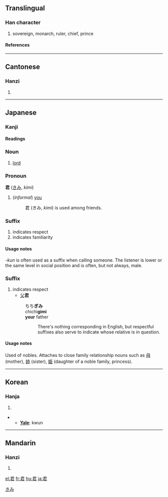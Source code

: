 ==Translingual==
===Han character===
{{Han char|rn=30|rad=口|as=04|sn=7|four=1760<sub>7</sub>|canj=尸大口 (SKR)}}
# sovereign, monarch, ruler, chief, prince
====References====
{{Han ref|kx=0177.070|dkj=03323|dj=0394.150|hdz=10595.060|uh=541B|ud=21531|bh=A767|bd=42855}}
----
==Cantonese==
===Hanzi===
{{yue-hanzi|jyut=|y=gwan1}}
# {{defn|Cantonese}}
----
== Japanese ==
=== Kanji ===
{{ja-kanji|grade=3|rs=口04}}
====Readings====
{{ja-readings|on=[[くん]] (''kun'')|kun=[[きみ]] (''kimi'')}}

===Noun===
{{ja-noun|k|hira=きみ|rom=kimi}}
# [[lord]]

=== Pronoun ===
'''君''' ([[きみ]], ''kimi'')
# (''informal'') [[you]]
#: 君 (きみ, ''kimi'') is used among friends.

===Suffix===
{{ja-pos|k|suffix|hira=くん|rom=kun}}
# indicates respect
# indicates familiarity

====Usage notes====
''-kun'' is often used as a suffix when calling someone. The listener is lower or the same level in social position and is often, but not always, male.

===Suffix===
{{ja-pos|k|suffix|hira=ぎみ|rom=gimi}}
# indicates respect
#*[[父]]'''君'''
#:ちち'''ぎみ'''
#:chichi'''gimi'''
#:'''your''' father
#::There's nothing corresponding in English, but respectful suffixes also serve to indicate whose relative is in question.

====Usage notes====
Used of nobles. Attaches to close family relationship nouns such as [[母]] (mother), [[姉]] (sister), [[姫]] (daughter of a noble family, princess).

[[Category:Japanese pronouns|きみ]]
----

==Korean==
===Hanja===
{{ko-hanja|hangeul=군|eumhun=임금|rv=gun|mr=kun}}
# {{defn|Korean}}

** '''[[Yale]]''': kwun
----
==Mandarin==
===Hanzi===
{{cmn-hanzi|pin=[[jūn]] ([[jun1]])|wg=chün<sup>1</sup>}}
# {{defn|Mandarin}}

[[el:君]]
[[fr:君]]
[[hu:君]]
[[ja:君]]